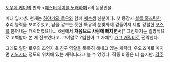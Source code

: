 [[토우메 케이]]의 만화 <[[예스터데이를 노래하며]]>의 등장인물.

미대 입시생. 현재는 [[하야카와 로우]]와 함께 [[재수생]] 신분이다.
첫 등장시 [[셜록 홈즈]]틱한 추리 능력을 보여주었고, 남을 깔보는 듯한 특유의 눈빛까지 곁들여져 제법 강렬한 [[포스]]를 뿜어내는 캐릭터였으나… 6권에서 '''처음으로 사랑에 빠지면서'''[* 그전까지는 일방적으로 고백받아 본 게 전부였다고. 그야말로 ?엄친아 그 자체?] [[개그 캐릭터]]로 전락한다.

그래도 일단 로우의 조언자 & 친구 역할을 톡톡히 해내고 있는 캐릭터. 우오즈미로 따지면 [[키노시타]] 정도의 위치에 있는 캐릭터라고 볼 수 있겠다. 작중 비중은 더 높지만.
[[각주]]
